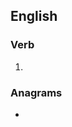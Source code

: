 ==English==

===Verb===
{{head|en|verb form}}

# {{en-past of|purse}}

===Anagrams===
* {{anagrams|en|Dupres|Prudes|drupes|dupers|perdus|prudes|reds up}}